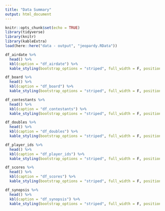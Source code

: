```yaml
---
title: "Data Summary"
output: html_document
---
```


```r
knitr::opts_chunk$set(echo = TRUE)
library(tidyverse)
library(knitr)
library(kableExtra)
load(here::here("data - output", "jeopardy.RData"))
```

```r
df_airdate %>% 
  head() %>% 
  kbl(caption = "df_airdate") %>%
  kable_styling(bootstrap_options = "striped", full_width = F, position = "left")

df_board %>% 
  head() %>% 
  kbl(caption = "df_board") %>%
  kable_styling(bootstrap_options = "striped", full_width = F, position = "left")

df_contestants %>% 
  head() %>% 
  kbl(caption = "df_contestants") %>%
  kable_styling(bootstrap_options = "striped", full_width = F, position = "left")

df_doubles %>% 
  head() %>% 
  kbl(caption = "df_doubles") %>%
  kable_styling(bootstrap_options = "striped", full_width = F, position = "left")

df_player_ids %>% 
  head() %>% 
  kbl(caption = "df_player_ids") %>%
  kable_styling(bootstrap_options = "striped", full_width = F, position = "left")

df_scores %>% 
  head() %>% 
  kbl(caption = "df_scores") %>%
  kable_styling(bootstrap_options = "striped", full_width = F, position = "left")

df_synopsis %>% 
  head() %>% 
  kbl(caption = "df_synopsis") %>%
  kable_styling(bootstrap_options = "striped", full_width = F, position = "left")
```